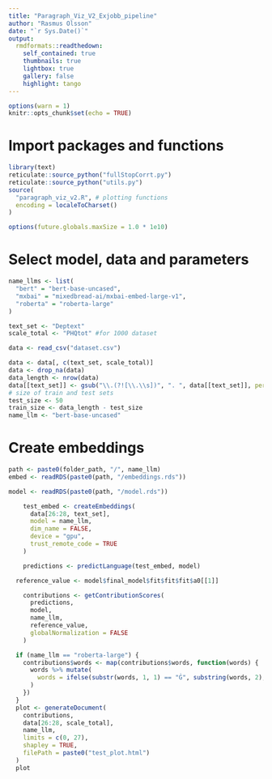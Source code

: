```yaml
---
title: "Paragraph_Viz_V2_Exjobb_pipeline"
author: "Rasmus Olsson"
date: "`r Sys.Date()`"
output:
  rmdformats::readthedown:
    self_contained: true
    thumbnails: true
    lightbox: true
    gallery: false
    highlight: tango
---
```


```r
options(warn = 1)
knitr::opts_chunk$set(echo = TRUE)

```

# Import packages and functions
```r
library(text)
reticulate::source_python("fullStopCorrt.py")
reticulate::source_python("utils.py")
source(
  "paragraph_viz_v2.R", # plotting functions
  encoding = localeToCharset()
)

options(future.globals.maxSize = 1.0 * 1e10)

```

# Select model, data and parameters
```r
name_llms <- list(
  "bert" = "bert-base-uncased",
  "mxbai" = "mixedbread-ai/mxbai-embed-large-v1",
  "roberta" = "roberta-large"
)

text_set <- "Deptext"
scale_total <- "PHQtot" #for 1000 dataset

data <- read_csv("dataset.csv")

data <- data[, c(text_set, scale_total)]
data <- drop_na(data)
data_length <- nrow(data)
data[[text_set]] <- gsub("\\.(?![\\.\\s])", ". ", data[[text_set]], perl = TRUE)
# size of train and test sets
test_size <- 50
train_size <- data_length - test_size
name_llm <- "bert-base-uncased"
```



# Create embeddings
```r
path <- paste0(folder_path, "/", name_llm)
embed <- readRDS(paste0(path, "/embeddings.rds"))

model <- readRDS(paste0(path, "/model.rds"))
```

```r
    test_embed <- createEmbeddings(
      data[26:28, text_set],
      model = name_llm,
      dim_name = FALSE,
      device = "gpu",
      trust_remote_code = TRUE
    )

    predictions <- predictLanguage(test_embed, model)

  reference_value <- model$final_model$fit$fit$fit$a0[[1]]
```
```r
    contributions <- getContributionScores(
      predictions,
      model,
      name_llm,
      reference_value,
      globalNormalization = FALSE
    )

  if (name_llm == "roberta-large") {
    contributions$words <- map(contributions$words, function(words) {
      words %>% mutate(
        words = ifelse(substr(words, 1, 1) == "Ġ", substring(words, 2), words)
      )
    })
  }
  plot <- generateDocument(
    contributions,
    data[26:28, scale_total],
    name_llm,
    limits = c(0, 27),
    shapley = TRUE,
    filePath = paste0("test_plot.html")
  )
  plot

```